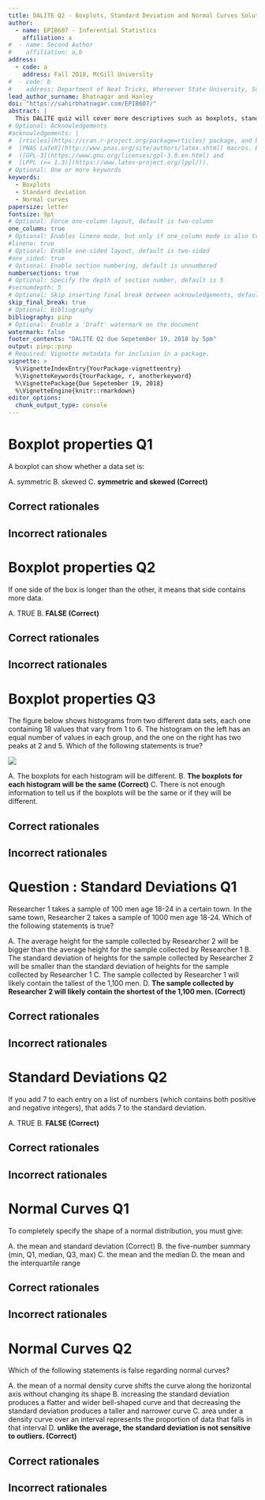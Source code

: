 ```yaml
---
title: DALITE Q2 - Boxplots, Standard Deviation and Normal Curves Solutions.
author:
  - name: EPIB607 - Inferential Statistics
    affiliation: a
#  - name: Second Author
#    affiliation: a,b
address:
  - code: a
    address: Fall 2018, McGill University
#  - code: b
#    address: Department of Neat Tricks, Whereever State University, Someplace, MC, 67890
lead_author_surname: Bhatnagar and Hanley
doi: "https://sahirbhatnagar.com/EPIB607/"
abstract: |
  This DALITE quiz will cover more descriptives such as boxplots, standard deviation, and introduce you to normal density curves. 
# Optional: Acknowledgements
#acknowledgements: |
#  [rticles](https://cran.r-project.org/package=rticles) package, and both packages rely on the
#  [PNAS LaTeX](http://www.pnas.org/site/authors/latex.xhtml) macros. Both these sources are
#  ([GPL-3](https://www.gnu.org/licenses/gpl-3.0.en.html) and
#  [LPPL (>= 1.3)](https://www.latex-project.org/lppl/)).
# Optional: One or more keywords
keywords:
  - Boxplots
  - Standard deviation
  - Normal curves
papersize: letter
fontsize: 9pt
# Optional: Force one-column layout, default is two-column
one_column: true
# Optional: Enables lineno mode, but only if one_column mode is also true
#lineno: true
# Optional: Enable one-sided layout, default is two-sided
#one_sided: true
# Optional: Enable section numbering, default is unnumbered
numbersections: true
# Optional: Specify the depth of section number, default is 5
#secnumdepth: 5
# Optional: Skip inserting final break between acknowledgements, default is false
skip_final_break: true
# Optional: Bibliography 
bibliography: pinp
# Optional: Enable a 'Draft' watermark on the document
watermark: false
footer_contents: "DALITE Q2 due Sepetember 19, 2018 by 5pm"
output: pinp::pinp
# Required: Vignette metadata for inclusion in a package.
vignette: >
  %\VignetteIndexEntry{YourPackage-vignetteentry}
  %\VignetteKeywords{YourPackage, r, anotherkeyword}
  %\VignettePackage{Due Sepetember 19, 2018}
  %\VignetteEngine{knitr::rmarkdown}
editor_options: 
  chunk_output_type: console
---
```


# Boxplot properties Q1

A boxplot can show whether a data set is:

A. symmetric
B. skewed
C. **symmetric and skewed (Correct)**

## Correct rationales




## Incorrect rationales



# Boxplot properties Q2

If one side of the box is longer than the other, it means that side contains more data.

A. TRUE
B. **FALSE (Correct)**

## Correct rationales




## Incorrect rationales


# Boxplot properties Q3

The figure below shows histograms from two different data sets, each one containing 18 values that vary from 1 to 6. The histogram on the left has an equal number of values in each group, and the one on the right has two peaks at 2 and 5. Which of the following statements is true?

![](hist.png)

A. The boxplots for each histogram will be different.
B. **The boxplots for each histogram will be the same (Correct)**
C. There is not enough information to tell us if the boxplots will be the same or if they will be different. 

## Correct rationales




## Incorrect rationales






# Question : Standard Deviations Q1

Researcher 1 takes a sample of 100 men age 18-24 in a certain town. In the same town, Researcher 2 takes a sample of 1000 men age 18-24. Which of the following statements is true?

A. The average height for the sample collected by Researcher 2 will be bigger than the average height for the sample collected by Researcher 1
B. The standard deviation of heights for the sample collected by Researcher 2 will be smaller than the standard deviation of heights for the sample collected by Researcher 1
C. The sample collected by Researcher 1 will likely contain the tallest of the 1,100 men.
D. **The sample collected by Researcher 2 will likely contain the shortest of the 1,100 men. (Correct)**

## Correct rationales




## Incorrect rationales



# Standard Deviations Q2

If you add 7 to each entry on a list of numbers (which contains both positive and negative integers), that adds 7 to the standard deviation. 

A. TRUE
B. **FALSE (Correct)**

## Correct rationales




## Incorrect rationales





# Normal Curves Q1

To completely specify the shape of a normal distribution, you must give:

A. the mean and standard deviation (Correct)
B. the five-number summary (min, Q1, median, Q3, max)
C. the mean and the median
D. the mean and the interquartile range


## Correct rationales




## Incorrect rationales



# Normal Curves Q2

Which of the following statements is false regarding normal curves?

A. the mean of a normal density curve shifts the curve along the horizontal axis without changing its shape 
B. increasing the standard deviation produces a flatter and wider bell-shaped curve and that decreasing the standard deviation produces a taller and narrower curve
C. area under a density curve over an interval represents the proportion of data that falls in that interval
D. **unlike the average, the standard deviation is not sensitive to outliers. (Correct)**


## Correct rationales




## Incorrect rationales


<!-- 
We support several options via the YAML header

- Setting a DOI or URL footer, for example for the CRAN package URL,
  which is placed in the bottom-left footer of the title page and even pages;
- Setting a footer label, for example _YourPackage Vignette_ stating
  your package, which is placed in the bottom-right footer on odd
  pages;
- Setting a free-form author field used on the inside footer;
- Optional _Draft_ watermarking;



## References 

Here we differ from PNAS and suggest natbib. References will appear in
author-year form. Use `\citet{}`, `\citep{}`, etc as usual.

We default to the `jss.bst` style. To switch to a different bibliography
style, please use `biblio-style: style` in the YAML header.


## Inline R Code 

The PNAS sample included a fixed PNG image here, but this document prefers
to show the results and embedding of _R_ code. 

```r
library(ggplot2)
ggplot(mtcars, aes(wt, mpg)) +
    geom_point(size=3, aes(colour=factor(cyl))) +
    theme(legend.position="none")
```

Here we use a standard knitr bloc with explicit options for

- figure width and height (`fig.width`, `fig.height`), both set to three inches;
- whether the code is shown (`echo=TRUE`); and
- the caption (`fig.cap`) as shown above.


## Digital Figures 

Markdown, Pandoc and LaTeX support `.eps` and `.pdf` files.

Figures and Tables should be labelled and referenced in the standard way
using the `\label{}` and `\ref{}` commands.

The R examples above show how to insert a column-wide
figure. To insert a figure wider than one column, please use the
`\begin{figure*}...\end{figure*}` environment. 

One (roundabout) way of doing this is to _not_ actually plot a figure, but to
save it in a file as the following segment shows:

```r
library(ggplot2)
p <- ggplot(data = midwest,
            mapping = aes(x = area,
                          fill = state,
                          color = state)) +
    geom_density(alpha = 0.3)
## save to file
suppressMessages(ggsave("densities.pdf", p))
```

This file is then included via standard LaTeX commands.

\begin{figure*}
  \begin{center}
    \includegraphics[width=0.66\textwidth, height=3.5in]{densities} 
  \end{center}
  \caption{Wide ggplot2 figure}\label{fig}
\end{figure*}


## Typeset Code (But Do Not Run It) 

We can also just show code.

```r
xx <- faithful[,"eruptions"]
fit <- density(xx)
plot(fit)
```

This simply used a pandoc bloc started and ended by three backticks,
with `r` as the language choice.  Similarly, _many_ other languages
can be typeset directly simply by relying on pandoc.


## Single column equations 

Authors may use 1- or 2-column equations in their article, according to
their preference.

To allow an equation to span both columns, options are to use the
`\begin{figure*}...\end{figure*}` environment mentioned above for
figures, or to use the `\begin{widetext}...\end{widetext}` environment
as shown in equation \ref{eqn:example} below.

Please note that this option may run into problems with floats and
footnotes, as mentioned in the [cuted package
documentation](http://texdoc.net/pkg/cuted). In the case of problems
with footnotes, it may be possible to correct the situation using
commands `\footnotemark` and `\footnotetext`.

\begin{equation}
  \begin{aligned}
(x+y)^3&=(x+y)(x+y)^2\\
       &=(x+y)(x^2+2xy+y^2) \\
       &=x^3+3x^2y+3xy^3+x^3. 
       \label{eqn:example} 
  \end{aligned}
\end{equation}


pandoc writes all tables using longtable, which fails in 2-column mode

  Species                    CBS     CV     G3
  ----------------------- ------ ------ ------
  1\. Acetaldehyde           0.0    0.0    0.0
  2\. Vinyl alcohol          9.1    9.6   13.5
  3\. Hydroxyethylidene     50.8   51.2   54.0

  : Comparison of the fitted potential energy surfaces and ab initio
  benchmark electronic energy calculations

-->

